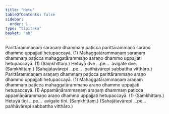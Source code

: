 ```yaml
---
title: "Hetu"
tableOfContents: false
sidebar:
  order: 1
type: "tipitaka"
basket: "ab"
---
```



<DynamicBreadcrumb />

<Division number="47">

<Paragraph number="1840">
Parittārammaṇaṃ saraṇaṃ dhammaṃ paṭicca parittārammaṇo saraṇo dhammo uppajjati hetupaccayā. (1)
</Paragraph>

<Paragraph number="1841">
Mahaggatārammaṇaṃ saraṇaṃ dhammaṃ paṭicca mahaggatārammaṇo saraṇo dhammo uppajjati hetupaccayā. (1) (Saṃkhittaṃ.)
</Paragraph>

<Paragraph number="1842">
Hetuyā dve …pe…  avigate dve. (Saṃkhittaṃ.)
</Paragraph>

<Paragraph number="1843">
(Sahajātavārepi …pe…  pañhāvārepi sabbattha vitthāro.)
</Paragraph>

</Division>
<Division number="48">

<Paragraph number="1844">
Parittārammaṇaṃ araṇaṃ dhammaṃ paṭicca parittārammaṇo araṇo dhammo uppajjati hetupaccayā. (1)
</Paragraph>

<Paragraph number="1845">
Mahaggatārammaṇaṃ araṇaṃ dhammaṃ paṭicca mahaggatārammaṇo araṇo dhammo uppajjati hetupaccayā. (1)
</Paragraph>

<Paragraph number="1846">
Appamāṇārammaṇaṃ araṇaṃ dhammaṃ paṭicca appamāṇārammaṇo araṇo dhammo uppajjati hetupaccayā. (1) (Saṃkhittaṃ.)
</Paragraph>

<Paragraph number="1847">
Hetuyā tīṇi …pe…  avigate tīṇi. (Saṃkhittaṃ.)
</Paragraph>

<Paragraph number="1848">
(Sahajātavārepi …pe…  pañhāvārepi sabbattha vitthāro.)
</Paragraph>
</Division>